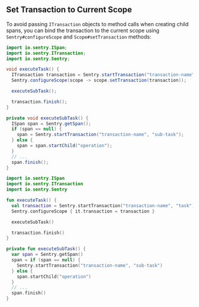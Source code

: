 ## Set Transaction to Current Scope

To avoid passing `ITransaction` objects to method calls when creating child spans, you can bind the transaction to the current scope using `Sentry#configureScope` and `Scope#setTransaction` methods:

```java {tabTitle:Java}
import io.sentry.ISpan;
import io.sentry.ITransaction;
import io.sentry.Sentry;

void executeTask() {
  ITransaction transaction = Sentry.startTransaction("transaction-name", "task");
  Sentry.configureScope(scope -> scope.setTransaction(transaction));

  executeSubTask();

  transaction.finish();
}

private void executeSubTask() {
  ISpan span = Sentry.getSpan();
  if (span == null) {
    span = Sentry.startTransaction("transaction-name", "sub-task");
  } else {
    span = span.startChild("operation");
  }
  // ...
  span.finish();
}
```

```kotlin {tabTitle:Kotlin}
import io.sentry.ISpan
import io.sentry.ITransaction
import io.sentry.Sentry

fun executeTask() {
  val transaction = Sentry.startTransaction("transaction-name", "task")
  Sentry.configureScope { it.transaction = transaction }

  executeSubTask()

  transaction.finish()
}

private fun executeSubTask() {
  var span = Sentry.getSpan()
  span = if (span == null) {
    Sentry.startTransaction("transaction-name", "sub-task")
  } else {
    span.startChild("operation")
  }
  // ...
  span.finish()
}
```
